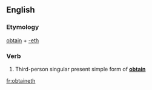 ==English==

===Etymology===
[[obtain]] + [[-eth]]

===Verb===
{{en-verb form}}

# {{context|archaic}} Third-person singular present simple form of '''[[obtain]]'''

[[fr:obtaineth]]